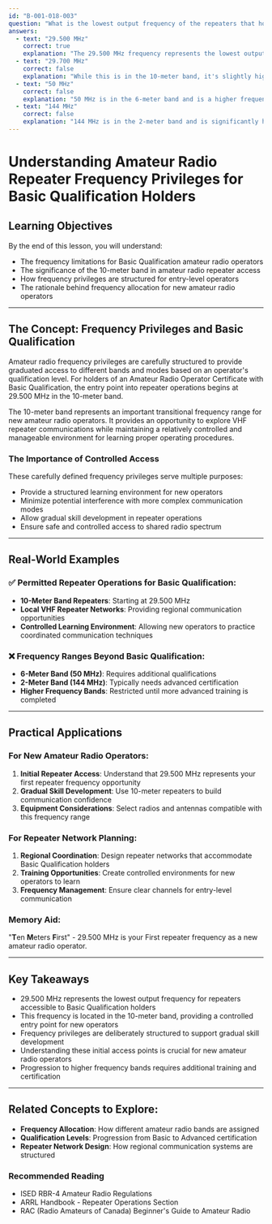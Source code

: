 ```yaml
---
id: "B-001-018-003"
question: "What is the lowest output frequency of the repeaters that holders of an Amateur Radio Operator Certificate with only a Basic Qualification are allowed to use?"
answers:
  - text: "29.500 MHz"
    correct: true
    explanation: "The 29.500 MHz frequency represents the lowest output frequency in the 10-meter band that Basic Qualification holders are permitted to use for repeater operations. This is part of the entry-level frequency privileges granted to Basic Certificate holders in Canada, allowing access to VHF and UHF repeater systems without requiring an Advanced Qualification."
  - text: "29.700 MHz"
    correct: false
    explanation: "While this is in the 10-meter band, it's slightly higher than the lowest permitted repeater output frequency for Basic Qualification holders. This frequency would not represent the definitive lowest repeater output point for this license class."
  - text: "50 MHz"
    correct: false
    explanation: "50 MHz is in the 6-meter band and is a higher frequency than the lowest repeater output allowed for Basic Qualification holders. This answer represents a frequency beyond the initial repeater access point for new amateur radio operators."
  - text: "144 MHz"
    correct: false
    explanation: "144 MHz is in the 2-meter band and is significantly higher than the lowest repeater output frequency for Basic Qualification holders. While this band is commonly used, it does not represent the lowest accessible repeater frequency for new amateur radio operators."
---
```


# Understanding Amateur Radio Repeater Frequency Privileges for Basic Qualification Holders

## Learning Objectives
By the end of this lesson, you will understand:
- The frequency limitations for Basic Qualification amateur radio operators
- The significance of the 10-meter band in amateur radio repeater access
- How frequency privileges are structured for entry-level operators
- The rationale behind frequency allocation for new amateur radio operators

---

## The Concept: Frequency Privileges and Basic Qualification

Amateur radio frequency privileges are carefully structured to provide graduated access to different bands and modes based on an operator's qualification level. For holders of an Amateur Radio Operator Certificate with Basic Qualification, the entry point into repeater operations begins at 29.500 MHz in the 10-meter band.

The 10-meter band represents an important transitional frequency range for new amateur radio operators. It provides an opportunity to explore VHF repeater communications while maintaining a relatively controlled and manageable environment for learning proper operating procedures.

### The Importance of Controlled Access

These carefully defined frequency privileges serve multiple purposes:
- Provide a structured learning environment for new operators
- Minimize potential interference with more complex communication modes
- Allow gradual skill development in repeater operations
- Ensure safe and controlled access to shared radio spectrum

---

## Real-World Examples

### ✅ Permitted Repeater Operations for Basic Qualification:
- **10-Meter Band Repeaters**: Starting at 29.500 MHz
- **Local VHF Repeater Networks**: Providing regional communication opportunities
- **Controlled Learning Environment**: Allowing new operators to practice coordinated communication techniques

### ❌ Frequency Ranges Beyond Basic Qualification:
- **6-Meter Band (50 MHz)**: Requires additional qualifications
- **2-Meter Band (144 MHz)**: Typically needs advanced certification
- **Higher Frequency Bands**: Restricted until more advanced training is completed

---

## Practical Applications

### For New Amateur Radio Operators:
1. **Initial Repeater Access**: Understand that 29.500 MHz represents your first repeater frequency opportunity
2. **Gradual Skill Development**: Use 10-meter repeaters to build communication confidence
3. **Equipment Considerations**: Select radios and antennas compatible with this frequency range

### For Repeater Network Planning:
1. **Regional Coordination**: Design repeater networks that accommodate Basic Qualification holders
2. **Training Opportunities**: Create controlled environments for new operators to learn
3. **Frequency Management**: Ensure clear channels for entry-level communication

### Memory Aid:
"**T**en **M**eters **F**irst" - 29.500 MHz is your First repeater frequency as a new amateur radio operator.

---

## Key Takeaways

- 29.500 MHz represents the lowest output frequency for repeaters accessible to Basic Qualification holders
- This frequency is located in the 10-meter band, providing a controlled entry point for new operators
- Frequency privileges are deliberately structured to support gradual skill development
- Understanding these initial access points is crucial for new amateur radio operators
- Progression to higher frequency bands requires additional training and certification

---

## Related Concepts to Explore:
- **Frequency Allocation**: How different amateur radio bands are assigned
- **Qualification Levels**: Progression from Basic to Advanced certification
- **Repeater Network Design**: How regional communication systems are structured

### Recommended Reading
- ISED RBR-4 Amateur Radio Regulations
- ARRL Handbook - Repeater Operations Section
- RAC (Radio Amateurs of Canada) Beginner's Guide to Amateur Radio